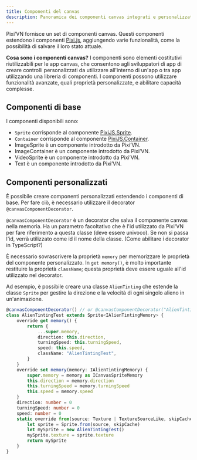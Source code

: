 ```yaml
---
title: Componenti del canvas
description: Panoramica dei componenti canvas integrati e personalizzati in Pixi'VN, incluse le funzionalità di estensione e memoria.
---
```


Pixi’VN fornisce un set di componenti canvas. Questi componenti estendono i componenti [Pixi.js](https://pixijs.com/), aggiungendo varie funzionalità, come la possibilità di salvare il loro stato attuale.

**Cosa sono i componenti canvas?** I componenti sono elementi costitutivi riutilizzabili per le app canvas, che consentono agli sviluppatori di app di creare controlli personalizzati da utilizzare all'interno di un'app o tra app utilizzando una libreria di componenti. I componenti possono utilizzare funzionalità avanzate, quali proprietà personalizzate, e abilitare capacità complesse.

## Componenti di base

I componenti disponibili sono:

- `Sprite` corrisponde al componente [PixiJS.Sprite](https://pixijs.com/8.x/guides/components/sprites).
- `Container` corrisponde al componente [PixiJS.Container](https://pixijs.com/8.x/guides/components/containers).
- <DynamicLink href="/start/canvas-image">ImageSprite</DynamicLink> è un componente introdotto da Pixi’VN.
- <DynamicLink href="/start/canvas-image-container">ImageContainer</DynamicLink> è un componente introdotto da Pixi’VN.
- <DynamicLink href="/start/canvas-video">VideoSprite</DynamicLink> è un componente introdotto da Pixi’VN.
- <DynamicLink href="/start/canvas-text">Text</DynamicLink> è un componente introdotto da Pixi’VN.

## Componenti personalizzati

È possibile creare componenti personalizzati estendendo i componenti di base. Per fare ciò, è necessario utilizzare il decorator `@canvasComponentDecorator`.

`@canvasComponentDecorator` è un decorator che salva il componente canvas nella memoria. Ha un parametro facoltativo che è l'id utilizzato da Pixi'VN per fare riferimento a questa classe (deve essere univoco). Se non si passa l'id, verrà utilizzato come id il nome della classe. (<DynamicLink href="/faq#how-enable-the-decorators-in-typescript">Come abilitare i decorator in TypeScript?</DynamicLink>)

È necessario sovrascrivere la proprietà `memory` per memorizzare le proprietà del componente personalizzato.
In `get memory()`, è molto importante restituire la proprietà `className`; questa proprietà deve essere uguale all'id utilizzato nel decorator.

Ad esempio, è possibile creare una classe `AlienTinting` che estende la classe `Sprite` per gestire la direzione e la velocità di ogni singolo alieno in un'animazione.

```typescript title="canvas/components/AlienTinting.ts"
@canvasComponentDecorator() // or @canvasComponentDecorator("AlienTintingTest")
class AlienTintingTest extends Sprite<IAlienTintingMemory> {
    override get memory() {
        return {
            ...super.memory,
            direction: this.direction,
            turningSpeed: this.turningSpeed,
            speed: this.speed,
            className: "AlienTintingTest",
        }
    }
    override set memory(memory: IAlienTintingMemory) {
        super.memory = memory as ICanvasSpriteMemory
        this.direction = memory.direction
        this.turningSpeed = memory.turningSpeed
        this.speed = memory.speed
    }
    direction: number = 0
    turningSpeed: number = 0
    speed: number = 0
    static override from(source: Texture | TextureSourceLike, skipCache?: boolean) {
        let sprite = Sprite.from(source, skipCache)
        let mySprite = new AlienTintingTest()
        mySprite.texture = sprite.texture
        return mySprite
    }
}
```
